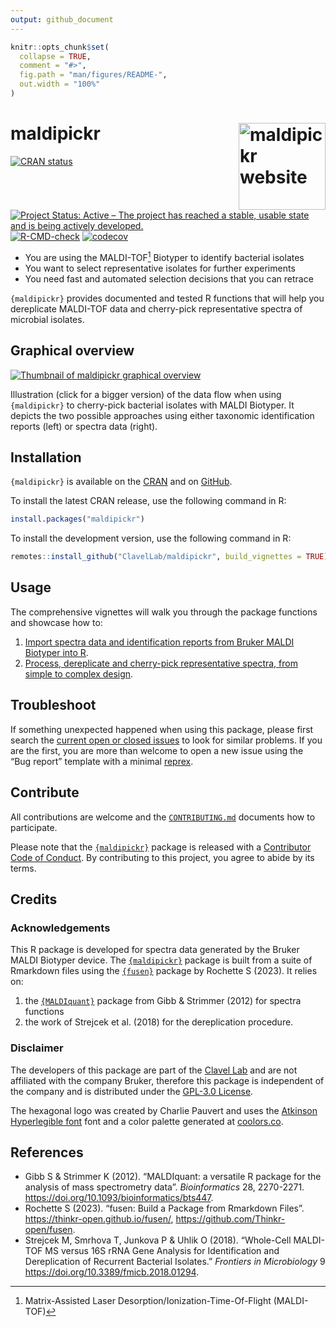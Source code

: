 ```yaml
---
output: github_document
---
```


<!-- README.md is generated from README.Rmd. Please edit that file -->

```r
knitr::opts_chunk$set(
  collapse = TRUE,
  comment = "#>",
  fig.path = "man/figures/README-",
  out.width = "100%"
)
```

# maldipickr <a href="https://clavellab.github.io/maldipickr"><img src="man/figures/logo.svg" align="right" height="139" alt="maldipickr website" /></a>

<!-- badges: start -->
[![CRAN status](https://www.r-pkg.org/badges/version/maldipickr)](https://CRAN.R-project.org/package=maldipickr)
[![Project Status: Active – The project has reached a stable, usable state and is being actively developed.](https://www.repostatus.org/badges/latest/active.svg)](https://www.repostatus.org/#active)
[![R-CMD-check](https://github.com/ClavelLab/maldipickr/actions/workflows/R-CMD-check.yaml/badge.svg)](https://github.com/ClavelLab/maldipickr/actions/workflows/R-CMD-check.yaml)
[![codecov](https://codecov.io/github/ClavelLab/maldipickr/branch/main/graph/badge.svg?token=JQABKDK2MB)](https://app.codecov.io/github/ClavelLab/maldipickr)
<!-- badges: end -->


- You are using the MALDI-TOF[^maldi] Biotyper to identify bacterial isolates
- You want to select representative isolates for further experiments
- You need fast and automated selection decisions that you can retrace

`{maldipickr}` provides documented and tested R functions that will help you dereplicate MALDI-TOF data and cherry-pick representative spectra of microbial isolates.


## Graphical overview

<a href="https://raw.githubusercontent.com/ClavelLab/maldipickr/main/man/figures/maldipickr-data-flow-portrait.png"><img src="man/figures/maldipickr-data-flow-portrait-thumb.png" alt="Thumbnail of maldipickr graphical overview" /></a>

Illustration (click for a bigger version) of the data flow when using `{maldipickr}` to cherry-pick bacterial isolates with MALDI Biotyper. It depicts the two possible approaches using either taxonomic identification reports (left) or spectra data (right).


## Installation

`{maldipickr}` is available on the [CRAN](https://cran.r-project.org/package=maldipickr) and on [GitHub](https://github.com/ClavelLab/maldipickr).

To install the latest CRAN release, use the following command in R:

```r
install.packages("maldipickr")
```


To install the development version, use the following command in R:

```r
remotes::install_github("ClavelLab/maldipickr", build_vignettes = TRUE)
```

## Usage

The comprehensive vignettes will walk you through the package functions and showcase how to:

1. [Import spectra data and identification reports from Bruker MALDI Biotyper into R](https://clavellab.github.io/maldipickr/articles/import-data-from-bruker-maldi-biotyper.html).
2. [Process, dereplicate and cherry-pick representative spectra, from simple to complex design](https://clavellab.github.io/maldipickr/articles/dereplicate-bruker-maldi-biotyper-spectra.html).

## Troubleshoot

If something unexpected happened when using this package, please first search the [current open or closed issues](https://github.com/ClavelLab/maldipickr/issues?q=is%3Aissue++) to look for similar problems. If you are the first, you are more than welcome to open a new issue using the "Bug report" template with a minimal
[reprex](https://www.tidyverse.org/help/#reprex).

## Contribute

All contributions are welcome and the [`CONTRIBUTING.md`](https://clavellab.github.io/maldipickr/CONTRIBUTING.html) documents how to participate.

Please note that the [`{maldipickr}`](https://github.com/ClavelLab/maldipickr) package is released with a [Contributor Code of Conduct](https://clavellab.github.io/maldipickr/CODE_OF_CONDUCT.html). By contributing to this project, you agree to abide by its terms.

## Credits

### Acknowledgements

This R package is developed for spectra data generated by the Bruker MALDI Biotyper device. The [`{maldipickr}`](https://github.com/ClavelLab/maldipickr) package is built from a suite of Rmarkdown files using the [`{fusen}`](https://thinkr-open.github.io/fusen/) package by Rochette S (2023). It relies on:

1. the [`{MALDIquant}`](https://cran.r-project.org/package=MALDIquant) package from Gibb & Strimmer (2012) for spectra functions
2. the work of Strejcek et al. (2018) for the dereplication procedure.

### Disclaimer

The developers of this package are part of the [Clavel Lab](https://www.ukaachen.de/kliniken-institute/institut-fuer-medizinische-mikrobiologie/forschung/ag-clavel/) and are not affiliated with the company Bruker, therefore this package is independent of the company and is distributed under the [GPL-3.0 License](https://clavellab.github.io/maldipickr/LICENSE.html).

The hexagonal logo was created by Charlie Pauvert and uses the [Atkinson Hyperlegible font](https://fonts.google.com/specimen/Atkinson+Hyperlegible/about) font and a color palette generated at [coolors.co](https://coolors.co/cf5c36-f0f0c9-555358).


## References

* Gibb S & Strimmer K (2012). "MALDIquant: a versatile R package for the
  analysis of mass spectrometry data". *Bioinformatics* 28, 2270-2271. <https://doi.org/10.1093/bioinformatics/bts447>.
* Rochette S (2023). "fusen: Build a Package from Rmarkdown Files". <https://thinkr-open.github.io/fusen/>, <https://github.com/Thinkr-open/fusen>.
* Strejcek M, Smrhova T, Junkova P & Uhlik O (2018). “Whole-Cell MALDI-TOF MS versus 16S rRNA Gene Analysis for Identification and Dereplication of Recurrent Bacterial Isolates.” *Frontiers in Microbiology* 9 <https://doi.org/10.3389/fmicb.2018.01294>.


[^maldi]: Matrix-Assisted Laser Desorption/Ionization-Time-Of-Flight (MALDI-TOF)
